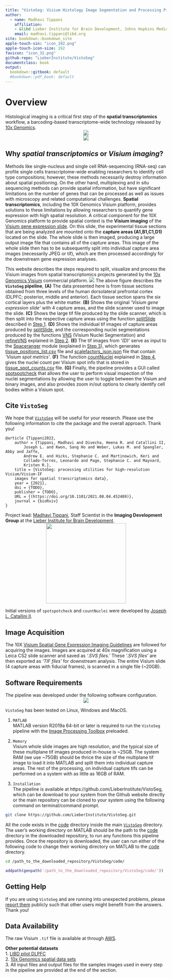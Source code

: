 ```yaml
---
title: "VistoSeg: Visium Histology Image Segmentation and Processing Pipeline"
author:
  - name: Madhavi Tippani
    affiliation:
    - &libd Lieber Institute for Brain Development, Johns Hopkins Medical Campus
    email: madhavi.tippani@libd.org
site: bookdown::bookdown_site
apple-touch-sin: "icon_192.png"
apple-touch-icon-size: 192
favicon: "icon_32.png"
github-repo: "LieberInstitute/VistoSeg"
documentclass: book
output:
  bookdown::gitbook: default
  #bookdown::pdf_book: default
---
```


# Overview {-}

Histological imaging is a critical first step of the **spatial transcriptomics** workflow, a barcoding-based transcriptome-wide technology released by [10x Genomics](https://www.10xgenomics.com).
<center>
![](images/visium_imaging.png) 
</center>
<center>
![](images/visium_spot.png)
</center>

## Why *spatial transcriptomics* or *Visium imaging*? {-}

Methods like single-nucleus and single cell RNA-sequencing (RNA-seq) can profile single cells transcriptome-wide enabling researchers to identify cell type compositions; however, these methods necessarily destroy information about spatial positioning. On the other hand, multiplexing and in situ sequencing methods can provide spatial information, but have significant limitations on the number of genes that can be processed as well as issues with microscopy and related computational challenges. **Spatial transcriptomics**, including the 10X Genomics Visium platform, provides solutions to these limitations by allowing researchers to quantify gene expression with high spatial resolution.  A critical component for the 10X Genomics platform to provide spatial context is the **Visium imaging** of the [Visium gene expression slide](https://www.10xgenomics.com/products/spatial-gene-expression). On this slide, the experimental tissue sections that are being analyzed are mounted onto the **capture areas (A1,B1,C1,D1)** located on the slide. The whole slide is then imaged, producing a large output image file that contains all of the capture areas. This image of the whole slide then has to be subsequently split into individual capture area images (necessarily JPEG or tif), which are then processed accordingly for the downstream gene expression analyses.

This website describes the steps required to split, visualize and process the Visium images from spatial transcriptomics projects generated by the [10x Genomics Visium](https://www.10xgenomics.com/spatial-transcriptomics) commercial platform.
\centering
![](images/VistoSeg.png)
The above figure describes the **`VistoSeg` pipeline**, **(A)** The data presented here is from tissue sections obtained from three levels of the human dorsolateral prefrontal cortex (DLPFC; posterior, middle and anterior). Each tissue section spans the six cortical layers plus the white matter. **(B)** Shows the original *'Visium gene expression slide'* with 4 capture areas, and the slide scanner used to image the slide. **(C)** Shows the large tif file produced by the slide scanner, which is then split into the respective capture areas using the function [splitSlide](https://github.com/LieberInstitute/VistoSeg/blob/main/code/split.m) described in [Step 1](http://research.libd.org/VistoSeg/step-1-split-visium-histology-whole-slide-image-into-individual-capture-area-images.html). **(D)** Shows the individual tif images of capture areas produced by [splitSlide](https://github.com/LieberInstitute/VistoSeg/blob/main/code/split.m), and the corresponding nuclei segmentations produced by the functions [VNS](https://github.com/LieberInstitute/VistoSeg/blob/main/code/VNS.m) (Visium Nuclei Segmentation) and [refineVNS](https://github.com/LieberInstitute/VistoSeg/blob/main/code/refineVNS.m) explained in [Step 2](http://research.libd.org/VistoSeg/step-2-nuclei-segmentation-of-individual-capture-areas-images.html). **(E)** The tif images from *'(D)'* serve as input to the [Spaceranger](https://support.10xgenomics.com/spatial-gene-expression/software/pipelines/latest/using/count) module (explained in [Step 3](https://research.libd.org/VistoSeg/step-3-spaceranger.html)), which generates [tissue_positions_list.csv](https://github.com/LieberInstitute/VistoSeg/blob/main/pipeline_outputs/spaceranger/tissue_positions_list.csv) file and [scalefactors_json.json](https://github.com/LieberInstitute/VistoSeg/blob/main/pipeline_outputs/spaceranger/scalefactors_json.json) file that contain *'Visium spot metrics'*. **(F)** The function [countNuclei](https://github.com/LieberInstitute/VistoSeg/blob/main/code/countNuclei.m) explained in [Step 4](https://research.libd.org/VistoSeg/step-4-gui-to-count-nuclei-in-a-visium-spot.html), gives the nuclei count per Visium spot info that is stored in [tissue_spot_counts.csv](https://github.com/LieberInstitute/VistoSeg/blob/main/pipeline_outputs/spotspotcheck/tissue_spot_counts.csv) file. **(G)** Finally, the pipeline provides a GUI called [spotspotcheck](https://research.libd.org/VistoSeg/step-4-gui-to-count-nuclei-in-a-visium-spot.html#spotspotcheck) that allows the user to perform visual inspection of the nuclei segmentations by allowing the user to toggle between the Visium and binary images, and also provides zoom in/out options to clearly identify cell bodies within a Visium spot.

## Cite `VistoSeg` {-}

We hope that [`VistoSeg`](http://research.libd.org/VistoSeg/) will be useful for your research. Please use the following information to cite the package and the overall approach. Thank you!
```
@article {Tippani2022,
	author = {Tippani, Madhavi and Divecha, Heena R. and Catallini II,
	    Joseph L. and Kwon, Sang Ho and Weber, Lukas M. and Spangler, Abby and Jaffe,
	    Andrew E. and Hicks, Stephanie C. and Martinowich, Keri and
	    Collado-Torres, Leonardo and Page, Stephanie C. and Maynard,
	    Kristen R.},
	title = {VistoSeg: processing utilities for high-resolution Visium/Visium-IF 
	images for spatial transcriptomics data},
	year = {2021},
	doi = {TODO},
	publisher = {TODO},
	URL = {(https://doi.org/10.1101/2021.08.04.452489)},
	journal = {bioRxiv}
}
```
Project lead: [Madhavi Tippani](https://twitter.com/MadhaviTippani), Staff Scientist in the **Imaging Development Group** at the [Lieber Institute for Brain Development](https://www.libd.org/).
<center>
<img src="http://lcolladotor.github.io/img/LIBD_logo.jpg" width="250px">
</center>

Initial versions of `spotspotcheck` and `countNuclei` were developed by [Joseph L. Catallini II](https://www.linkedin.com/in/joseph-catallini-ii/).

## Image Acquisition {-}

The 10X [Visium Spatial Gene Expression Imaging Guidelines](https://support.10xgenomics.com/spatial-gene-expression/imaging/doc/technical-note-visium-spatial-gene-expression-imaging-guidelines) are followed for acquiring the images. Images are acquired at 40x magnification using a Leica CS2 slide scanner and saved as *'.SVS files.'* These *'.SVS files'* are then exported as *'TIF files'* for downstream analysis. The entire Visium slide (4 capture areas with fiducial frames), is scanned in a single file (~20GB).

## Software Requirements {-}

The pipeline was developed under the following software configuration.
<center>
![](images/Software_Configuration.png)
</center>

`VistoSeg` has been tested on Linux, Windows and MacOS.

1. `MATLAB`  
MATLAB version R2019a 64-bit or later is required to run the `VistoSeg` pipeline with the [Image Processing Toolbox](https://www.mathworks.com/products/image.html) preloaded.
 
2. `Memory`  
Visium whole slide images are high resolution, and the typical size of these multiplane tif images produced in-house is ~25GB. The system RAM (we use ~75GB) should be thrice the size of the multiplane tif image to load it into MATLAB and split them into individual capture areas. The rest of the processing, on individual capture tifs can be performed on a system with as little as 16GB of RAM.

3. `Installation`  
The pipeline is available at https://github.com/LieberInstitute/VistoSeg, which can be download to your system from the Github website directly or the main repository can be cloned to your system using the following command on terminal/command prompt.  

```bash
git clone https://github.com/LieberInstitute/VistoSeg.git
```

All the code exists in the [code](https://github.com/LieberInstitute/VistoSeg/tree/main/code) directory inside the main [`VistoSeg`](https://github.com/LieberInstitute/VistoSeg) directory. 
The user's working directory on MATLAB should be the path to the [code](https://github.com/LieberInstitute/VistoSeg/tree/main/code) directory in the downloaded repository, to run any functions this pipeline provides. Once the repository is downloaded, the user can run either of the following code to change their working directory on MATLAB to the [code](https://github.com/LieberInstitute/VistoSeg/tree/main/code) directory.  

```bash
cd /path_to_the_downloaded_repository/VistoSeg/code/
```

```MATLAB
addpath(genpath('/path_to_the_downloaded_repository/VistoSeg/code/'))
```

## Getting Help {-}

If you are using `VistoSeg` and are running into unexpected problems, please [report them](https://github.com/LieberInstitute/VistoSeg/issues) publicly such that other users might benefit from the answers. Thank you!

## Data Availability {-}

The raw Visium `.tif` file is available at through [AWS](https://visium-libd.s3.amazonaws.com/Lieber_Institute_OTS-20-7690_rush_anterior.tif).

**Other potential datasets**  
1. [LIBD pilot DLPFC](https://github.com/LieberInstitute/spatialLIBD#raw-data)   
2. [10x Genomics spatial data sets](https://support.10xgenomics.com/spatial-gene-expression/datasets)   
3. All input files and output files for the samples images used in every step in the pipeline are provided at the end of the section.


